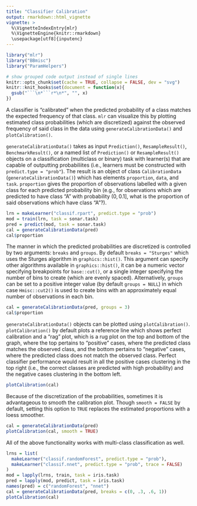 ```yaml
---
title: "Classifier Calibration"
output: rmarkdown::html_vignette
vignette: >
  %\VignetteIndexEntry{mlr}
  %\VignetteEngine{knitr::rmarkdown}
  \usepackage[utf8]{inputenc}
---
```


```r
library("mlr")
library("BBmisc")
library("ParamHelpers")

# show grouped code output instead of single lines
knitr::opts_chunk$set(cache = TRUE, collapse = FALSE, dev = "svg")
knitr::knit_hooks$set(document = function(x){
  gsub("```\n*```r*\n*", "", x)
})
```

A classifier is "calibrated" when the predicted probability of a class matches the expected frequency of that class. 
`mlr` can visualize this by plotting estimated class probabilities (which are discretized) against the observed frequency of said class in the data using `generateCalibrationData()` and `plotCalibration()`.

`generateCalibrationData()` takes as input `Prediction()`, `ResampleResult()`, `BenchmarkResult()`, or a named list of `Prediction()` or `ResampleResult()` objects on a classification (multiclass or binary) task with learner(s) that are capable of outputting probabiliites (i.e., learners must be constructed with `predict.type = "prob"`). The result is an object of class `CalibrationData` (`generateCalibrationData()`) which has elements `proportion`, `data`, and `task`. `proportion` gives the proportion of observations labelled with a given class for each predicted probability bin (e.g., for observations which are predicted to have class "A" with probability $(0, 0.1]$, what is the proportion of said observations which have class "A"?).

```r
lrn = makeLearner("classif.rpart", predict.type = "prob")
mod = train(lrn, task = sonar.task)
pred = predict(mod, task = sonar.task)
cal = generateCalibrationData(pred)
cal$proportion
```

The manner in which the predicted probabilities are discretized is controlled by two arguments:
`breaks` and `groups`. 
By default `breaks = "Sturges"` which uses the Sturges algorithm in `graphics::hist()`. 
This argument can specify other algorithms available in `graphics::hist()`, it can be a numeric vector specifying breakpoints for `base::cut()`, or a single integer specifying the number of bins to create (which are evenly spaced).
Alternatively, `groups` can be set to a positive integer value (by default `groups = NULL`) in which case `Hmisc::cut2()` is used to create bins with an approximately equal number of observations in each bin.

```r
cal = generateCalibrationData(pred, groups = 3)
cal$proportion
```

`generateCalibrationData()` objects can be plotted using `plotCalibration()`.
`plotCalibration()` by default plots a reference line which shows perfect calibration and a "rag" plot, which is a rug plot on the top and bottom of the graph, where the top pertains to "positive" cases, where the predicted class matches the observed class, and the bottom pertains to "negative" cases, where the predicted class does not match the observed class.
Perfect classifier performance would result in all the positive cases clustering in the top right (i.e., the correct classes are predicted with high probability) and the negative cases clustering in the bottom left.

```r
plotCalibration(cal)
```

Because of the discretization of the probabilities, sometimes it is advantageous to smooth the calibration plot. 
Though `smooth = FALSE` by default, setting this option to `TRUE` replaces the estimated proportions with a loess smoother.

```r
cal = generateCalibrationData(pred)
plotCalibration(cal, smooth = TRUE)
```

All of the above functionality works with multi-class classification as well.

```r
lrns = list(
  makeLearner("classif.randomForest", predict.type = "prob"),
  makeLearner("classif.nnet", predict.type = "prob", trace = FALSE)
)
mod = lapply(lrns, train, task = iris.task)
pred = lapply(mod, predict, task = iris.task)
names(pred) = c("randomForest", "nnet")
cal = generateCalibrationData(pred, breaks = c(0, .3, .6, 1))
plotCalibration(cal)
```

